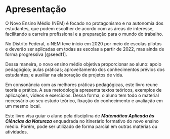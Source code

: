 # Apresentação {.unnumbered}

O Novo Ensino Médio (NEM) é focado no protagonismo e na autonomia dos estudantes, que podem escolher de acordo com as áreas de interesse, facilitando a carreira profissional e a preparação para o mundo do trabalho.

No Distrito Federal, o NEM teve início em 2020 por meio de escolas pilotos e deverão ser aplicadas em todas as escolas a partir de 2022, mas ainda de forma progressiva [@seedf1].

Dessa maneira, o novo ensino médio objetiva proporcionar ao aluno: apoio pedagógico; aulas práticas; aproveitamento dos conhecimentos prévios dos estudantes; e auxiliar na elaboração de projetos de vida.

Em consonância com as melhores práticas pedagógicas, este livro reune teoria e prática. A sua metodologia apresenta textos teóricos, exemplos de aplicações, vídeos e exercícios. Dessa forma, o aluno tem todo o material necessário ao seu estudo teórico, fixação do conhecimento e avaliação em um mesmo local.

Este livro visa guiar o aluno pela disciplina de ***Matemática Aplicada às Ciências da Natureza*** enquadrada no itinerário formativo do novo ensino médio. Porém, pode ser utilizado de forma parcial em outras matérias ou atividades.

